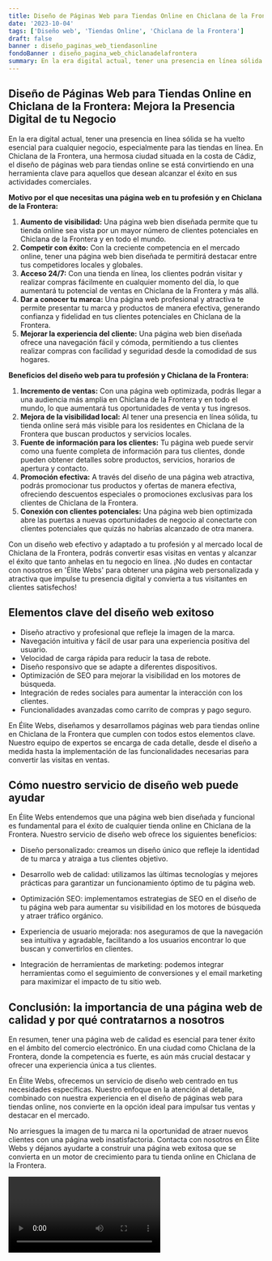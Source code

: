 ```yaml
---
title: Diseño de Páginas Web para Tiendas Online en Chiclana de la Frontera
date: '2023-10-04'
tags: ['Diseño web', 'Tiendas Online', 'Chiclana de la Frontera']
draft: false
banner : diseño_paginas_web_tiendasonline
fondoBanner : diseño_pagina_web_chiclanadelafrontera
summary: En la era digital actual, tener una presencia en línea sólida se ha vuelto esencial para cualquier negocio, especialmente para las tiendas en línea. En Chiclana de la Frontera, una hermosa ciudad situada en la costa de Cádiz, el diseño de páginas web para tiendas online se está convirtiendo en una herramienta clave para aquellos que desean alcanzar el éxito en sus actividades comerciales.
---
```


## **Diseño de Páginas Web para Tiendas Online en Chiclana de la Frontera: Mejora la Presencia Digital de tu Negocio**

En la era digital actual, tener una presencia en línea sólida se ha vuelto esencial para cualquier negocio, especialmente para las tiendas en línea. En Chiclana de la Frontera, una hermosa ciudad situada en la costa de Cádiz, el diseño de páginas web para tiendas online se está convirtiendo en una herramienta clave para aquellos que desean alcanzar el éxito en sus actividades comerciales.

**Motivo por el que necesitas una página web en tu profesión y en Chiclana de la Frontera:**

1. **Aumento de visibilidad:** Una página web bien diseñada permite que tu tienda online sea vista por un mayor número de clientes potenciales en Chiclana de la Frontera y en todo el mundo.
2. **Competir con éxito:** Con la creciente competencia en el mercado online, tener una página web bien diseñada te permitirá destacar entre tus competidores locales y globales.
3. **Acceso 24/7:** Con una tienda en línea, los clientes podrán visitar y realizar compras fácilmente en cualquier momento del día, lo que aumentará tu potencial de ventas en Chiclana de la Frontera y más allá.
4. **Dar a conocer tu marca:** Una página web profesional y atractiva te permite presentar tu marca y productos de manera efectiva, generando confianza y fidelidad en tus clientes potenciales en Chiclana de la Frontera.
5. **Mejorar la experiencia del cliente:** Una página web bien diseñada ofrece una navegación fácil y cómoda, permitiendo a tus clientes realizar compras con facilidad y seguridad desde la comodidad de sus hogares.

**Beneficios del diseño web para tu profesión y Chiclana de la Frontera:**

1. **Incremento de ventas:** Con una página web optimizada, podrás llegar a una audiencia más amplia en Chiclana de la Frontera y en todo el mundo, lo que aumentará tus oportunidades de venta y tus ingresos.
2. **Mejora de la visibilidad local:** Al tener una presencia en línea sólida, tu tienda online será más visible para los residentes en Chiclana de la Frontera que buscan productos y servicios locales.
3. **Fuente de información para los clientes:** Tu página web puede servir como una fuente completa de información para tus clientes, donde pueden obtener detalles sobre productos, servicios, horarios de apertura y contacto.
4. **Promoción efectiva:** A través del diseño de una página web atractiva, podrás promocionar tus productos y ofertas de manera efectiva, ofreciendo descuentos especiales o promociones exclusivas para los clientes de Chiclana de la Frontera.
5. **Conexión con clientes potenciales:** Una página web bien optimizada abre las puertas a nuevas oportunidades de negocio al conectarte con clientes potenciales que quizás no habrías alcanzado de otra manera.

Con un diseño web efectivo y adaptado a tu profesión y al mercado local de Chiclana de la Frontera, podrás convertir esas visitas en ventas y alcanzar el éxito que tanto anhelas en tu negocio en línea. ¡No dudes en contactar con nosotros en 'Élite Webs' para obtener una página web personalizada y atractiva que impulse tu presencia digital y convierta a tus visitantes en clientes satisfechos!

<GifSeo />

<Cta />

## Elementos clave del diseño web exitoso

- Diseño atractivo y profesional que refleje la imagen de la marca.
- Navegación intuitiva y fácil de usar para una experiencia positiva del usuario.
- Velocidad de carga rápida para reducir la tasa de rebote.
- Diseño responsivo que se adapte a diferentes dispositivos.
- Optimización de SEO para mejorar la visibilidad en los motores de búsqueda.
- Integración de redes sociales para aumentar la interacción con los clientes.
- Funcionalidades avanzadas como carrito de compras y pago seguro.

En Élite Webs, diseñamos y desarrollamos páginas web para tiendas online en Chiclana de la Frontera que cumplen con todos estos elementos clave. Nuestro equipo de expertos se encarga de cada detalle, desde el diseño a medida hasta la implementación de las funcionalidades necesarias para convertir las visitas en ventas.

## Cómo nuestro servicio de diseño web puede ayudar

En Élite Webs entendemos que una página web bien diseñada y funcional es fundamental para el éxito de cualquier tienda online en Chiclana de la Frontera. Nuestro servicio de diseño web ofrece los siguientes beneficios:

- Diseño personalizado: creamos un diseño único que refleje la identidad de tu marca y atraiga a tus clientes objetivo.

- Desarrollo web de calidad: utilizamos las últimas tecnologías y mejores prácticas para garantizar un funcionamiento óptimo de tu página web.

- Optimización SEO: implementamos estrategias de SEO en el diseño de tu página web para aumentar su visibilidad en los motores de búsqueda y atraer tráfico orgánico.

- Experiencia de usuario mejorada: nos aseguramos de que la navegación sea intuitiva y agradable, facilitando a los usuarios encontrar lo que buscan y convertirlos en clientes.

- Integración de herramientas de marketing: podemos integrar herramientas como el seguimiento de conversiones y el email marketing para maximizar el impacto de tu sitio web.

## Conclusión: la importancia de una página web de calidad y por qué contratarnos a nosotros

En resumen, tener una página web de calidad es esencial para tener éxito en el ámbito del comercio electrónico. En una ciudad como Chiclana de la Frontera, donde la competencia es fuerte, es aún más crucial destacar y ofrecer una experiencia única a tus clientes.

En Élite Webs, ofrecemos un servicio de diseño web centrado en tus necesidades específicas. Nuestro enfoque en la atención al detalle, combinado con nuestra experiencia en el diseño de páginas web para tiendas online, nos convierte en la opción ideal para impulsar tus ventas y destacar en el mercado.

No arriesgues la imagen de tu marca ni la oportunidad de atraer nuevos clientes con una página web insatisfactoria. Contacta con nosotros en Élite Webs y déjanos ayudarte a construir una página web exitosa que se convierta en un motor de crecimiento para tu tienda online en Chiclana de la Frontera.

<Video />

<CtaBot job='Tiendas Online' city='Chiclana de la Frontera'/>

<Gmaps query='Chiclana de la Frontera+españa+maps' />